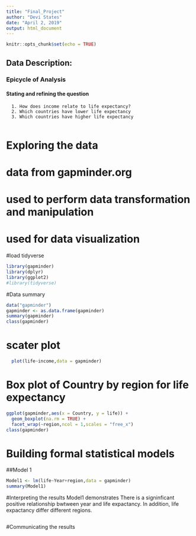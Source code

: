 ```yaml
---
title: "Final_Project"
author: "Devi States"
date: "April 2, 2019"
output: html_document
---
```


```r
knitr::opts_chunk$set(echo = TRUE)
```
## Data Description:
### Epicycle of Analysis
#### Stating and refining the question
      1. How does income relate to life expectancy?
      2. Which countries have lower life expectancy
      3. Which countries have higher life expectancy

```r

```

#	Exploring the data
# data from gapminder.org
# used to perform data transformation and manipulation
# used for data visualization
#load tidyverse

```r
library(gapminder)
library(dplyr) 
library(ggplot2)
#library(tidyverse)

```
#Data summary
```r
data("gapminder")
gapminder <- as.data.frame(gapminder)
summary(gapminder)
class(gapminder)
```
# scater plot

```r
  plot(life~income,data = gapminder)

```

# Box plot of Country by region for life expectancy

```r
ggplot(gapminder,aes(x = Country, y = life)) +
  geom_boxplot(na.rm = TRUE) +
  facet_wrap(~region,ncol = 1,scales = "free_x")
class(gapminder)
```

#	Building formal statistical models
##Model 1

```r
Model1 <- lm(life~Year+region,data = gapminder) 
summary(Model1)
```
#Interpreting the results
Model1 demonstrates There is a signinficant positive relationship bwtween year and life expactancy. In addition, life expactancy differ different regions. 

```r

```

#Communicating the results
```r

```






